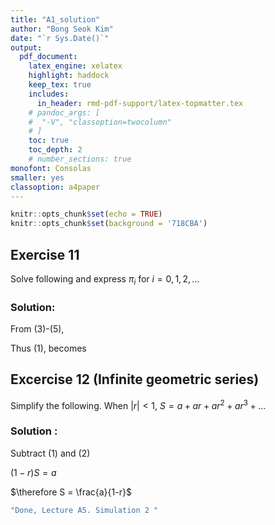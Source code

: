 ```yaml
---
title: "A1_solution"  
author: "Bong Seok Kim"  
date: "`r Sys.Date()`"  
output:   
  pdf_document:  
    latex_engine: xelatex
    highlight: haddock  
    keep_tex: true  
    includes:
      in_header: rmd-pdf-support/latex-topmatter.tex
    # pandoc_args: [
    #  "-V", "classoption=twocolumn"
    # ]
    toc: true   
    toc_depth: 2  
    # number_sections: true  
monofont: Consolas
smaller: yes
classoption: a4paper
---
```


```r
knitr::opts_chunk$set(echo = TRUE)
knitr::opts_chunk$set(background = '718CBA')  
```


## Exercise 11
Solve following and express $\pi_i$ for $i=0,1,2,...$
\begin{eqnarray}
\pi_0 + \pi_1 + \pi_2 +... &=& 1 \nonumber\\
0.02 \pi_0 + 0.02 \pi_1 + 0.02 \pi_2 + ... &=& \pi_0 \nonumber\\
0.98 \pi_0 &=& \pi_1 \nonumber\\
0.98 \pi_1 &=& \pi_2 \nonumber\\
0.98 \pi_2 &=& \pi_3 \nonumber\\
...&=&... \nonumber
\end{eqnarray}

### Solution:

\begin{eqnarray}
\pi_0 + \pi_1 + \pi_2 +... &=& 1 \\
0.02 \pi_0 + 0.02 \pi_1 + 0.02 \pi_2 + ... &=& \pi_0 \\
0.98 \pi_0 &=& \pi_1 \\
0.98 \pi_1 &=& \pi_2 \\
0.98 \pi_2 &=& \pi_3 \\
...&=&... \nonumber
\end{eqnarray}


From (3)-(5), 

\begin{eqnarray}
\pi_1 &=& (0.98)\pi_0 \nonumber\\
\pi_2 &=& (0.98)\pi_1 = (0.98)^2 \pi_0 \nonumber\\
\pi_3 &=& (0.98)\pi_2 = (0.98)^3 \pi_0 \nonumber\\
\pi_i &=& (0.98)^i \pi_0\nonumber
\end{eqnarray}

Thus (1), becomes 

\begin{eqnarray*}
\pi_0 + \pi_1 + \pi_2 +... &=& \pi_0(1+0.98+0.98^2 + ...) \nonumber\\
\pi_0 (\frac{1}{1-0.98})) &=& 1 \nonumber\\
\pi_0 &=& 0.02\nonumber\\
\therefore \pi_i &=& (0.02)(0.98)^i \nonumber
\end{eqnarray*}

\newpage 

## Excercise 12 (Infinite geometric series)

Simplify the following. When $|r|<1$, $S=a+ar+ar^2+ar^3+...$

### Solution :

\setcounter{equation}{0}

\begin{eqnarray}
S  &=& a+ar^2+ar^3+...      \\
rS &=&   ar^2+ar^3+ar^4+...  \\
\nonumber
\end{eqnarray}

Subtract (1) and (2)

$(1-r)S = a$

$\therefore   S = \frac{a}{1-r}$




```r
"Done, Lecture A5. Simulation 2 "
```
